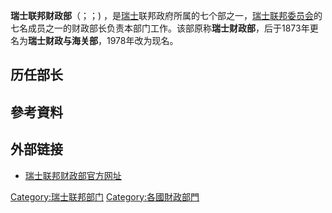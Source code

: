 {{Infobox government agency
| agency_name    = 瑞士聯邦財政部
| nativename    = Eidgenössisches Finanzdepartement{{de}}<br/>Département fédéral des finances{{fr}}<br/>Dipartimento federale delle finanze{{it}} <br/>Departament federal da finanzas{{rm icon}} 
| logo           = [[File:Logo_der_Schweizerischen_Eidgenossenschaft.svg|300px]]<br>[[FIle:Département_fédéral_des_finances,_Berne.jpg|200px]]
| logo_width     = 300px
| logo_caption   = 聯邦財政部總部（攝於2005年）
| image          =
| image_size     = 300px
| image_caption  = 
| seal           =
| seal_width     =
| seal_caption   =
| formed         = {{Start date|1848}}
| jurisdiction   = {{le|瑞士聯邦政府|Federal administration of Switzerland}}
| headquarters   = {{CHE}}[[伯恩|伯恩]]
| employees      = 8,048<ref name=guide2009>{{Cite web|title=The Swiss Confederation – a brief guide 2009|author=Swiss Federal Chancellery|url=http://www.bk.admin.ch/dokumentation/02070/index.html?lang=en|postscript=|access-date=2009-08-04|archive-url=https://web.archive.org/web/20130514013106/http://www.bk.admin.ch/dokumentation/02070/index.html?lang=en|archive-date=2013-05-14}}</ref>
| budget         = 支出：157億 [[瑞士法郎|瑞士法郎]]<br/>收入：595億 [[瑞士法郎|瑞士法郎]]<br/>(2009年)<ref name=guide2009/>
| minister1_name = [[於利·毛瑞爾|於利·毛瑞爾]]
| minister1_pfo  = {{le|瑞士聯邦委員會委員列表|List of members of the Swiss Federal Council|瑞士聯邦委員會委員}}
| parent_agency  =
| child1_agency  =
| child2_agency  =
| child3_agency  =
| child4_agency  =
| child5_agency  =
| child6_agency  =
| website        = {{URL|https://www.efd.admin.ch/}}
| footnotes      =
}}
'''瑞士联邦财政部'''（{{lang-en|The Federal Department of Finance}}；{{lang-fr|Département fédéral des finances}}；{{lang-de|Eidgenössisches Finanzdepartement (EFD)}}) ，是[[瑞士|瑞士]]联邦政府所属的七个部之一，[[瑞士联邦委员会|瑞士联邦委员会]]的七名成员之一的财政部长负责本部门工作。该部原称'''瑞士财政部'''，后于1873年更名为'''瑞士财政与海关部'''，1978年改为现名。

== 历任部长 ==

== 參考資料 ==
{{Reflist}}

== 外部链接 ==
* [https://web.archive.org/web/20060217105933/http://www.efd.admin.ch/e/ 瑞士联邦财政部官方网址]

{{模板:瑞士聯邦政府部門}}
{{欧洲题目|财政部}}
{{Authority control}}
[[Category:瑞士联邦部门|Category:瑞士联邦部门]]

[[Category:各國財政部門|Category:各國財政部門]]